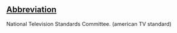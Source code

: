 ==[[Wiktionary:List of acronyms and abbreviations|Abbreviation]]==

National Television Standards Committee. (american TV standard)